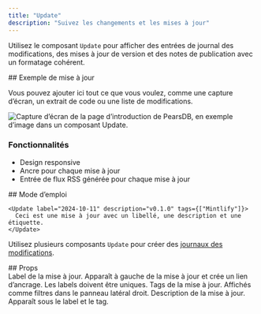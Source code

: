 ```yaml
---
title: "Update"
description: "Suivez les changements et les mises à jour"
---
```


Utilisez le composant `Update` pour afficher des entrées de journal des modifications, des mises à jour de version et des notes de publication avec un formatage cohérent.

<Update label="Exemple" description="v0.1.1">
  ## Exemple de mise à jour

  Vous pouvez ajouter ici tout ce que vous voulez, comme une capture d’écran, un extrait de code ou une liste de modifications.

  <Frame>
    <img className="block" src="https://mintlify-assets.b-cdn.net/hero-light.png" alt="Capture d’écran de la page d’introduction de PearsDB, en exemple d’image dans un composant Update." />
  </Frame>

  ### Fonctionnalités

  * Design responsive
  * Ancre pour chaque mise à jour
  * Entrée de flux RSS générée pour chaque mise à jour
</Update>

<div id="how-to-use">
  ## Mode d’emploi
</div>

```mdx Update example
<Update label="2024-10-11" description="v0.1.0" tags={["Mintlify"]}>
  Ceci est une mise à jour avec un libellé, une description et une étiquette.
</Update>
```

Utilisez plusieurs composants `Update` pour créer des [journaux des modifications](/fr/create/changelogs).

<div id="props">
  ## Props
</div>

<ResponseField name="label" type="string" required>
  Label de la mise à jour. Apparaît à gauche de la mise à jour et crée un lien d’ancrage. Les labels doivent être uniques.
</ResponseField>

<ResponseField name="tags" type="string[]">
  Tags de la mise à jour. Affichés comme filtres dans le panneau latéral droit.
</ResponseField>

<ResponseField name="description" type="string">
  Description de la mise à jour. Apparaît sous le label et le tag.
</ResponseField>